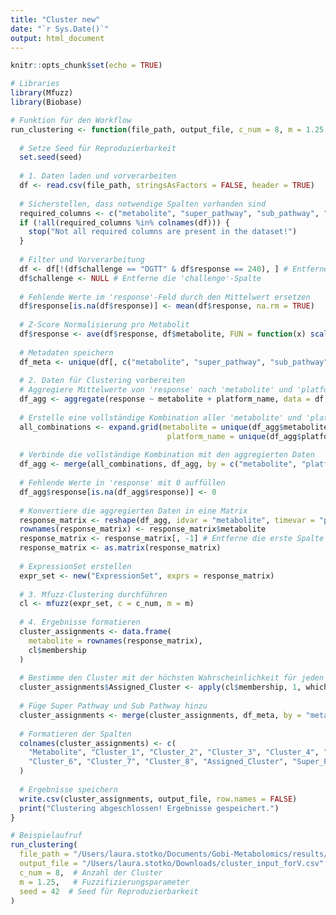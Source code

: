 ```yaml
---
title: "Cluster new"
date: "`r Sys.Date()`"
output: html_document
---
```


```r
knitr::opts_chunk$set(echo = TRUE)
```

```r
# Libraries
library(Mfuzz)
library(Biobase)

# Funktion für den Workflow
run_clustering <- function(file_path, output_file, c_num = 8, m = 1.25, seed = 123) {
  
  # Setze Seed für Reproduzierbarkeit
  set.seed(seed)
  
  # 1. Daten laden und vorverarbeiten
  df <- read.csv(file_path, stringsAsFactors = FALSE, header = TRUE)
  
  # Sicherstellen, dass notwendige Spalten vorhanden sind
  required_columns <- c("metabolite", "super_pathway", "sub_pathway", "response", "subject", "challenge")
  if (!all(required_columns %in% colnames(df))) {
    stop("Not all required columns are present in the dataset!")
  }
  
  # Filter und Vorverarbeitung
  df <- df[!(df$challenge == "OGTT" & df$response == 240), ] # Entferne bestimmte Zeilen
  df$challenge <- NULL # Entferne die 'challenge'-Spalte
  
  # Fehlende Werte im 'response'-Feld durch den Mittelwert ersetzen
  df$response[is.na(df$response)] <- mean(df$response, na.rm = TRUE)
  
  # Z-Score Normalisierung pro Metabolit
  df$response <- ave(df$response, df$metabolite, FUN = function(x) scale(x, center = TRUE, scale = TRUE))
  
  # Metadaten speichern
  df_meta <- unique(df[, c("metabolite", "super_pathway", "sub_pathway")])
  
  # 2. Daten für Clustering vorbereiten
  # Aggregiere Mittelwerte von 'response' nach 'metabolite' und 'platform_name'
  df_agg <- aggregate(response ~ metabolite + platform_name, data = df, FUN = mean)
  
  # Erstelle eine vollständige Kombination aller 'metabolite' und 'platform_name'
  all_combinations <- expand.grid(metabolite = unique(df_agg$metabolite),
                                   platform_name = unique(df_agg$platform_name))
  
  # Verbinde die vollständige Kombination mit den aggregierten Daten
  df_agg <- merge(all_combinations, df_agg, by = c("metabolite", "platform_name"), all.x = TRUE)
  
  # Fehlende Werte in 'response' mit 0 auffüllen
  df_agg$response[is.na(df_agg$response)] <- 0
  
  # Konvertiere die aggregierten Daten in eine Matrix
  response_matrix <- reshape(df_agg, idvar = "metabolite", timevar = "platform_name", direction = "wide")
  rownames(response_matrix) <- response_matrix$metabolite
  response_matrix <- response_matrix[, -1] # Entferne die erste Spalte (metabolite)
  response_matrix <- as.matrix(response_matrix)
  
  # ExpressionSet erstellen
  expr_set <- new("ExpressionSet", exprs = response_matrix)
  
  # 3. Mfuzz-Clustering durchführen
  cl <- mfuzz(expr_set, c = c_num, m = m)
  
  # 4. Ergebnisse formatieren
  cluster_assignments <- data.frame(
    metabolite = rownames(response_matrix),
    cl$membership
  )
  
  # Bestimme den Cluster mit der höchsten Wahrscheinlichkeit für jeden Metaboliten
  cluster_assignments$Assigned_Cluster <- apply(cl$membership, 1, which.max)
  
  # Füge Super Pathway und Sub Pathway hinzu
  cluster_assignments <- merge(cluster_assignments, df_meta, by = "metabolite", all.x = TRUE)
  
  # Formatieren der Spalten
  colnames(cluster_assignments) <- c(
    "Metabolite", "Cluster_1", "Cluster_2", "Cluster_3", "Cluster_4", "Cluster_5",
    "Cluster_6", "Cluster_7", "Cluster_8", "Assigned_Cluster", "Super_Pathway", "Sub_Pathway"
  )
  
  # Ergebnisse speichern
  write.csv(cluster_assignments, output_file, row.names = FALSE)
  print("Clustering abgeschlossen! Ergebnisse gespeichert.")
}

# Beispielaufruf
run_clustering(
  file_path = "/Users/laura.stotko/Documents/Gobi-Metabolomics/results/clustering_input.csv",
  output_file = "/Users/laura.stotko/Downloads/cluster_input_forV.csv",
  c_num = 8,  # Anzahl der Cluster
  m = 1.25,   # Fuzzifizierungsparameter
  seed = 42  # Seed für Reproduzierbarkeit
)

```